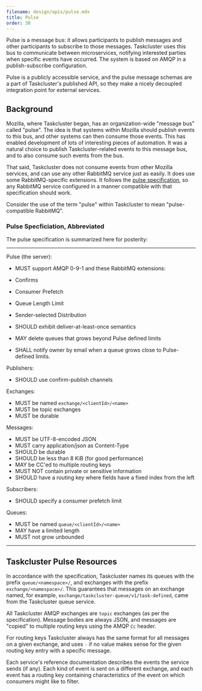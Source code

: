 ```yaml
---
filename: design/apis/pulse.mdx
title: Pulse
order: 30
---
```


Pulse is a message bus: it allows participants to publish messages and other
participants to subscribe to those messages. Taskcluster uses this bus to
communicate between microservices, notifying interested parties when specific
events have occurred. The system is based on AMQP in a publish-subscribe
configuration.

Pulse is a publicly accessible service, and the pulse message schemas are a
part of Taskcluster's published API, so they make a nicely decoupled
integration point for external services.

## Background

Mozilla, where Taskcluster began, has an organization-wide "message bus" called
"pulse". The idea is that systems within Mozilla should publish events to this
bus, and other systems can then consume those events. This has enabled
development of lots of interesting pieces of automation. It was a natural
choice to publish Taskcluster-related events to this message bus, and to also
consume such events from the bus.

That said, Taskcluster does not consume events from other Mozilla services, and
can use any other RabbitMQ service just as easily.  It does use some
RabbitMQ-specific extensions. It follows the [pulse
specification](https://wiki.mozilla.org/Auto-tools/Projects/Pulse#Specification),
so any RabbitMQ service configured in a manner compatible with that specification
should work.

Consider the use of the term "pulse" within Taskcluster to mean
"pulse-compatible RabbitMQ".

### Pulse Specficiation, Abbreviated

The pulse specification is summarized here for posterity:

---

Pulse (the server):

* MUST support AMQP 0-9-1 and these RabbitMQ extensions:

 * Confirms
 * Consumer Prefetch
 * Queue Length Limit
 * Sender-selected Distribution

* SHOULD exhibit deliver-at-least-once semantics
* MAY delete queues that grows beyond Pulse defined limits
* SHALL notify owner by email when a queue grows close to Pulse-defined limits.

Publishers:

* SHOULD use confirm-publish channels

Exchanges:

* MUST be named `exchange/<clientId>/<name>`
* MUST be topic exchanges
* MUST be durable

Messages:

* MUST be UTF-8-encoded JSON
* MUST carry application/json as Content-Type
* SHOULD be durable
* SHOULD be less than 8 KiB (for good performance)
* MAY be CC'ed to multiple routing keys
* MUST NOT contain private or sensitive information
* SHOULD have a routing key where fields have a fixed index from the left

Subscribers:

* SHOULD specify a consumer prefetch limit

Queues:

* MUST be named `queue/<clientId>/<name>`
* MAY have a limited length
* MUST not grow unbounded

---

## Taskcluster Pulse Resources

In accordance with the specification, Taskcluster names its queues with the
prefix `queue/<namespace>/`, and exchanges with the prefix
`exchange/<namespace>/`. This guarantees that messages on an exchange named,
for example, `exchange/taskcluster-queue/v1/task-defined`, came from the
Taskcluster queue service.

All Taskcluster AMQP exchanges are `topic` exchanges (as per the
specification). Message bodies are always JSON, and messages are "copied" to
multiple routing keys using the AMQP `Cc` header.

For routing keys Taskcluster always has the same format for all messages on a
given exchange, and uses `-` if no value makes sense for the given routing key
entry with a specific message.

Each service's reference documentation describes the events the service sends
(if any). Each kind of event is sent on a different exchange, and each event
has a routing key containing characteristics of the event on which consumers
might like to filter.
